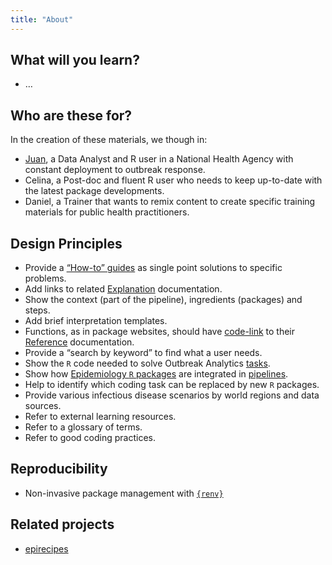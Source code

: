 ```yaml
---
title: "About"
---
```


## What will you learn?

- ...

## Who are these for?

In the creation of these materials, we though in:

-   [Juan](https://epiverse-trace.github.io/personas/juan-datero.html), a Data Analyst and R user in a National Health Agency with constant deployment to outbreak response.
-   Celina, a Post-doc and fluent R user who needs to keep up-to-date with the latest package developments.
-   Daniel, a Trainer that wants to remix content to create specific training materials for public health practitioners.

## Design Principles

- Provide a ["How-to" guides](https://documentation.divio.com/how-to-guides/) as single point solutions to specific problems.
- Add links to related [Explanation](https://documentation.divio.com/explanation/) documentation.
- Show the context (part of the pipeline), ingredients (packages) and steps.
- Add brief interpretation templates.
- Functions, as in package websites, should have [code-link](https://downlit.r-lib.org/) to their [Reference](https://documentation.divio.com/reference/) documentation.
- Provide a "search by keyword" to find what a user needs.
-   Show the `R` code needed to solve Outbreak Analytics [tasks](index.qmd).
-   Show how [Epidemiology `R` packages](https://cran.r-project.org/web/views/Epidemiology.html) are integrated in [pipelines](index.qmd).
-   Help to identify which coding task can be replaced by new `R` packages.
-   Provide various infectious disease scenarios by world regions and data sources.
-   Refer to external learning resources.
-   Refer to a glossary of terms.
-   Refer to good coding practices.

## Reproducibility

-   Non-invasive package management with [`{renv}`](https://rstudio.github.io/renv/)

## Related projects

-   [epirecipes](http://epirecip.es/epicookbook/)
